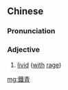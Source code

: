 {{also|铁青}}
==Chinese==
{{zh-forms|s=铁青}}

===Pronunciation===
{{zh-pron
|m=tiěqīng
|c=tit3 ceng1
|mn=qz,xm,zz:thiat-chheng
|cat=a
}}

===Adjective===
{{zh-adj}}

# [[livid]] ([[with]] [[rage]])

[[mg:鐵青]]